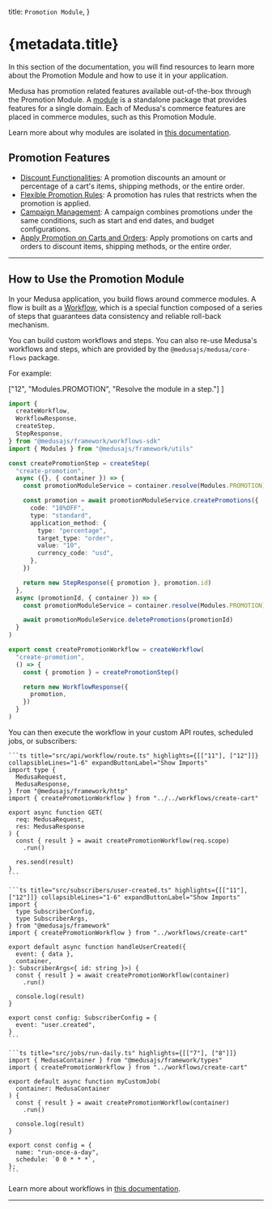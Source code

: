 
  title: `Promotion Module`,
}

# {metadata.title}

In this section of the documentation, you will find resources to learn more about the Promotion Module and how to use it in your application.

Medusa has promotion related features available out-of-the-box through the Promotion Module. A [module](!docs!/learn/fundamentals/modules) is a standalone package that provides features for a single domain. Each of Medusa's commerce features are placed in commerce modules, such as this Promotion Module.

<Note>

Learn more about why modules are isolated in [this documentation](!docs!/learn/fundamentals/modules/isolation).

</Note>

## Promotion Features

- [Discount Functionalities](./concepts/page.mdx): A promotion discounts an amount or percentage of a cart's items, shipping methods, or the entire order.
- [Flexible Promotion Rules](./concepts/page.mdx#flexible-rules): A promotion has rules that restricts when the promotion is applied.
- [Campaign Management](./campaign/page.mdx): A campaign combines promotions under the same conditions, such as start and end dates, and budget configurations.
- [Apply Promotion on Carts and Orders](./actions/page.mdx): Apply promotions on carts and orders to discount items, shipping methods, or the entire order.

---

## How to Use the Promotion Module

In your Medusa application, you build flows around commerce modules. A flow is built as a [Workflow](!docs!/learn/fundamentals/workflows), which is a special function composed of a series of steps that guarantees data consistency and reliable roll-back mechanism. 

You can build custom workflows and steps. You can also re-use Medusa's workflows and steps, which are provided by the `@medusajs/medusa/core-flows` package.

For example:

  ["12", "Modules.PROMOTION", "Resolve the module in a step."]
]

```ts title="src/workflows/create-promotion.ts" highlights={highlights}
import { 
  createWorkflow, 
  WorkflowResponse,
  createStep,
  StepResponse,
} from "@medusajs/framework/workflows-sdk"
import { Modules } from "@medusajs/framework/utils"

const createPromotionStep = createStep(
  "create-promotion",
  async ({}, { container }) => {
    const promotionModuleService = container.resolve(Modules.PROMOTION)

    const promotion = await promotionModuleService.createPromotions({
      code: "10%OFF",
      type: "standard",
      application_method: {
        type: "percentage",
        target_type: "order",
        value: "10",
        currency_code: "usd",
      },
    })

    return new StepResponse({ promotion }, promotion.id)
  },
  async (promotionId, { container }) => {
    const promotionModuleService = container.resolve(Modules.PROMOTION)

    await promotionModuleService.deletePromotions(promotionId)
  }
)

export const createPromotionWorkflow = createWorkflow(
  "create-promotion",
  () => {
    const { promotion } = createPromotionStep()

    return new WorkflowResponse({
      promotion,
    })
  }
)
```

You can then execute the workflow in your custom API routes, scheduled jobs, or subscribers:

<CodeTabs group="resource-types">
  <CodeTab label="API Route" value="api-route">
    
    ```ts title="src/api/workflow/route.ts" highlights={[["11"], ["12"]]} collapsibleLines="1-6" expandButtonLabel="Show Imports"
    import type {
      MedusaRequest,
      MedusaResponse,
    } from "@medusajs/framework/http"
    import { createPromotionWorkflow } from "../../workflows/create-cart"

    export async function GET(
      req: MedusaRequest,
      res: MedusaResponse
    ) {
      const { result } = await createPromotionWorkflow(req.scope)
        .run()

      res.send(result)
    }
    ```

  </CodeTab>
  <CodeTab label="Subscriber" value="subscriber">
    
    ```ts title="src/subscribers/user-created.ts" highlights={[["11"], ["12"]]} collapsibleLines="1-6" expandButtonLabel="Show Imports"
    import {
      type SubscriberConfig,
      type SubscriberArgs,
    } from "@medusajs/framework"
    import { createPromotionWorkflow } from "../workflows/create-cart"

    export default async function handleUserCreated({
      event: { data },
      container,
    }: SubscriberArgs<{ id: string }>) {
      const { result } = await createPromotionWorkflow(container)
        .run()

      console.log(result)
    }

    export const config: SubscriberConfig = {
      event: "user.created",
    }
    ```

  </CodeTab>
  <CodeTab label="Scheduled Job" value="scheduled-job">
    
    ```ts title="src/jobs/run-daily.ts" highlights={[["7"], ["8"]]}
    import { MedusaContainer } from "@medusajs/framework/types"
    import { createPromotionWorkflow } from "../workflows/create-cart"

    export default async function myCustomJob(
      container: MedusaContainer
    ) {
      const { result } = await createPromotionWorkflow(container)
        .run()

      console.log(result)
    }

    export const config = {
      name: "run-once-a-day",
      schedule: `0 0 * * *`,
    };
    ```

  </CodeTab>
</CodeTabs>

Learn more about workflows in [this documentation](!docs!/learn/fundamentals/workflows).

---

<CommerceModuleSections name="Promotion" />